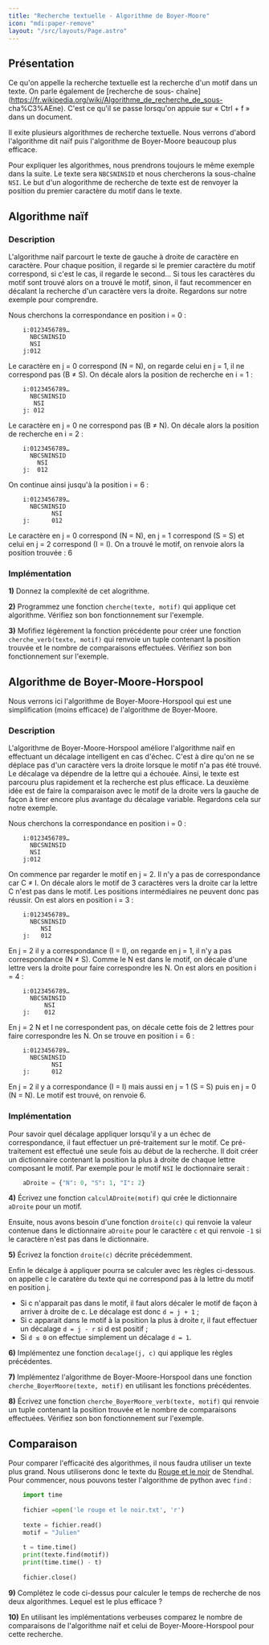 ```yaml
---
title: "Recherche textuelle - Algorithme de Boyer-Moore"
icon: "mdi:paper-remove"
layout: "/src/layouts/Page.astro"
---
```


## Présentation

Ce qu'on appelle la recherche textuelle est la recherche d'un motif dans un
texte. On parle également de [recherche de sous-
chaîne](https://fr.wikipedia.org/wiki/Algorithme_de_recherche_de_sous-
cha%C3%AEne). C'est ce qu'il se passe lorsqu'on appuie sur « Ctrl + f » dans
un document.

Il exite plusieurs algorithmes de recherche textuelle. Nous verrons d'abord
l'algorithme dit naïf puis l'algorithme de Boyer-Moore beaucoup plus efficace.

Pour expliquer les algorithmes, nous prendrons toujours le même exemple dans
la suite. Le texte sera `NBCSNINSID` et nous chercherons la sous-chaîne `NSI`.
Le but d'un alogorithme de recherche de texte est de renvoyer la position du
premier caractère du motif dans le texte.

## Algorithme naïf

### Description

L'algorithme naïf parcourt le texte de gauche à droite de caractère en
caractère. Pour chaque position, il regarde si le premier caractère du motif
correspond, si c'est le cas, il regarde le second… Si tous les caractères du
motif sont trouvé alors on a trouvé le motif, sinon, il faut recommencer en
décalant la recherche d'un caractère vers la droite. Regardons sur notre
exemple pour comprendre.

Nous cherchons la correspondance en position i = 0 :

```
    i:0123456789…
      NBCSNINSID
      NSI
    j:012
```

Le caractère en j = 0 correspond (N = N), on regarde celui en j = 1, il ne
correspond pas (B ≠ S). On décale alors la position de recherche en i = 1 :

```
    i:0123456789…
      NBCSNINSID
       NSI
    j: 012
```

Le caractère en j = 0 ne correspond pas (B ≠ N). On décale alors la position
de recherche en i = 2 :

```    
    i:0123456789…
      NBCSNINSID
        NSI
    j:  012
```

On continue ainsi jusqu'à la position i = 6 :

```
    i:0123456789…
      NBCSNINSID
            NSI
    j:      012
```

Le caractère en j = 0 correspond (N = N), en j = 1 correspond (S = S) et celui
en j = 2 correspond (I = I). On a trouvé le motif, on renvoie alors la
position trouvée : 6

### Implémentation

**1)** Donnez la complexité de cet alogrithme.

**2)** Programmez une fonction `cherche(texte, motif)` qui applique cet
algorithme. Vérifiez son bon fonctionnement sur l'exemple.

**3)** Mofifiez légèrement la fonction précédente pour créer une fonction
`cherche_verb(texte, motif)` qui renvoie un tuple contenant la position
trouvée et le nombre de comparaisons effectuées. Vérifiez son bon
fonctionnement sur l'exemple.

## Algorithme de Boyer-Moore-Horspool

Nous verrons ici l'algorithme de Boyer-Moore-Horspool qui est une
simplification (moins efficace) de l'algorithme de Boyer-Moore.

### Description

L'algorithme de Boyer-Moore-Horspool améliore l'algorithme naïf en effectuant
un décalage intelligent en cas d'échec. C'est à dire qu'on ne se déplace pas
d'un caractère vers la droite lorsque le motif n'a pas été trouvé. Le décalage
va dépendre de la lettre qui a échouée. Ainsi, le texte est parcouru plus
rapidement et la recherche est plus efficace. La deuxième idée est de faire la
comparaison avec le motif de la droite vers la gauche de façon à tirer encore
plus avantage du décalage variable. Regardons cela sur notre exemple.

Nous cherchons la correspondance en position i = 0 :

```
    i:0123456789…
      NBCSNINSID
      NSI
    j:012
```

On commence par regarder le motif en j = 2. Il n'y a pas de correspondance car
C ≠ I. On décale alors le motif de 3 caractères vers la droite car la lettre C
n'est pas dans le motif. Les positions intermédiaires ne peuvent donc pas
réussir. On est alors en position i = 3 :

```
    i:0123456789…
      NBCSNINSID
         NSI
    j:   012
```

En j = 2 il y a correspondance (I = I), on regarde en j = 1, il n'y a pas
correspondance (N ≠ S). Comme le N est dans le motif, on décale d'une lettre
vers la droite pour faire correspondre les N. On est alors en position i = 4 :

```
    i:0123456789…
      NBCSNINSID
          NSI
    j:    012
```

En j = 2 N et I ne correspondent pas, on décale cette fois de 2 lettres pour
faire correspondre les N. On se trouve en position i = 6 :

```
    i:0123456789…
      NBCSNINSID
            NSI
    j:      012
```

En j = 2 il y a correspondance (I = I) mais aussi en j = 1 (S = S) puis en j =
0 (N = N). Le motif est trouvé, on renvoie 6.

### Implémentation

Pour savoir quel décalage appliquer lorsqu'il y a un échec de correspondance,
il faut effectuer un pré-traitement sur le motif. Ce pré-traitement est
effectué une seule fois au début de la recherche. Il doit créer un
dictionnaire contenant la position la plus à droite de chaque lettre composant
le motif. Par exemple pour le motif `NSI` le doctionnaire serait :

```py
    aDroite = {"N": 0, "S": 1, "I": 2}
```

**4)** Écrivez une fonction `calculADroite(motif)` qui crée le dictionnaire
`aDroite` pour un motif.

Ensuite, nous avons besoin d'une fonction `droite(c)` qui renvoie la valeur
contenue dans le dictionnaire `aDroite` pour le caractère `c` et qui renvoie
`-1` si le caractère n'est pas dans le dictionnaire.

**5)** Écrivez la fonction `droite(c)` décrite précédemment.

Enfin le décalge à appliquer pourra se calculer avec les règles ci-dessous. on
appelle c le caratère du texte qui ne correspond pas à la lettre du motif en
position j.

  * Si c n'apparait pas dans le motif, il faut alors décaler le motif de façon à arriver à droite de c. Le décalage est donc `d = j + 1` ;
  * Si c apparait dans le motif à la position la plus à droite r, il faut effectuer un décalage `d = j - r` si d est positif ;
  * Si `d ≤ 0` on effectue simplement un décalage `d = 1`.

**6)** Implémentez une fonction `decalage(j, c)` qui applique les règles
précédentes.

**7)** Implémentez l'algorithme de Boyer-Moore-Horspool dans une fonction
`cherche_BoyerMoore(texte, motif)` en utilisant les fonctions précédentes.

**8)** Écrivez une fonction `cherche_BoyerMoore_verb(texte, motif)` qui
renvoie un tuple contenant la position trouvée et le nombre de comparaisons
effectuées. Vérifiez son bon fonctionnement sur l'exemple.

## Comparaison

Pour comparer l'efficacité des algorithmes, il nous faudra utiliser un texte
plus grand. Nous utiliserons donc le texte du [Rouge et le
noir](le_rouge_et_le_noir.txt) de Stendhal. Pour commencer, nous pouvons
tester l'algorithme de python avec `find` :

```py
    import time
    
    fichier =open('le rouge et le noir.txt', 'r')
    
    texte = fichier.read()
    motif = "Julien"
    
    t = time.time()
    print(texte.find(motif))
    print(time.time() - t)
    
    fichier.close()
```

**9)** Complétez le code ci-dessus pour calculer le temps de recherche de nos
deux algorithmes. Lequel est le plus efficace ?

**10)** En utilisant les implémentations verbeuses comparez le nombre de
comparaisons de l'algorithme naïf et celui de Boyer-Moore-Horspool pour cette
recherche.
